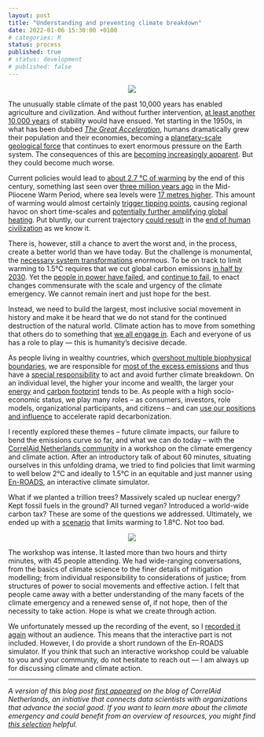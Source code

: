 ```yaml
---
layout: post
title: "Understanding and preventing climate breakdown"
date: 2022-01-06 15:30:00 +0100
# categories: R
status: process
published: true
# status: development
# published: false
---
```


<div style='text-align: center;'>
  <img src="../assets/img/Stripes.png" />
</div>

The unusually stable climate of the past 10,000 years has enabled agriculture and civilization. And without further intervention, [at least another 10,000 years](https://www.science.org/doi/abs/10.1126/science.1076120) of stability would have ensued. Yet starting in the 1950s, in what has been dubbed [*The Great Acceleration*](https://journals.sagepub.com/doi/10.1177/2053019614564785), humans dramatically grew their population and their economies, becoming a [planetary-scale geological force](https://www.goodreads.com/book/show/36004703-the-human-planet) that continues to exert enormous pressure on the Earth system. The consequences of this are [becoming increasingly apparent](https://www.nytimes.com/interactive/2021/12/13/opinion/climate-change-effects-countries.html). But they could become much worse.

Current policies would lead to [about 2.7 °C of warming](https://climateactiontracker.org/publications/glasgows-2030-credibility-gap-net-zeros-lip-service-to-climate-action/) by the end of this century, something last seen over [three million years ago](https://www.pnas.org/content/115/52/13288) in the Mid-Pliocene Warm Period, where sea levels were [17 metres higher](https://www.nature.com/articles/s41586-019-1543-2). This amount of warming would almost certainly [trigger tipping points](https://www.carbonbrief.org/explainer-nine-tipping-points-that-could-be-triggered-by-climate-change), causing regional havoc on short time-scales and [potentially further amplifying global heating](https://www.pnas.org/content/115/33/8252). Put bluntly, our current trajectory [could result](https://theecologist.org/2019/jan/03/its-nonlinearity-stupid) in the [end of human civilization](https://www.goodreads.com/en/book/show/19145016-the-collapse-of-western-civilization) as we know it.

There is, however, still a chance to avert the worst and, in the process, create a better world than we have today. But the challenge is monumental, the [necessary system transformations](https://www.wri.org/research/state-climate-action-2021) enormous. To be on track to limit warming to 1.5°C requires that we cut global carbon emissions [in half by 2030](https://www.science.org/doi/10.1126/science.aah3443). Yet the [people in power have failed](https://www.annualreviews.org/doi/abs/10.1146/annurev-environ-012220-011104), and [continue to fail](https://climateactiontracker.org/countries/), to enact changes commensurate with the scale and urgency of the climate emergency. We cannot remain inert and just hope for the best.

Instead, we need to build the largest, most inclusive social movement in history and make it be heard that we do not stand for the continued destruction of the natural world. Climate action has to move from something that others do to something that [we all engage in](https://twitter.com/climatehuman/status/1315065413500166144). Each and everyone of us has a role to play — this is humanity’s decisive decade.

As people living in wealthy countries, which [overshoot multiple biophysical boundaries](https://www.nature.com/articles/s41893-021-00799-z), we are responsible for [most of the excess emissions](https://www.sciencedirect.com/science/article/pii/S2542519620301960) and thus have a [special responsibility](https://www.carbonbrief.org/in-depth-qa-what-is-climate-justice) to act and avoid further climate breakdown. On an individual level, the higher your income and wealth, the larger your [energy](https://www.nature.com/articles/s41560-020-0579-8) and [carbon footprint](https://www.ecoequity.org/wp-content/uploads/2020/12/GAP-graphic.png) tends to be. As people with a high socio-economic status, we play many roles – as consumers, investors, role models, organizational participants, and citizens – and can [use our positions and influence](https://www.nature.com/articles/s41560-021-00900-y) to accelerate rapid decarbonization.

I recently explored these themes – future climate impacts, our failure to bend the emissions curve so far, and what we can do today – with the [CorrelAid Netherlands community](https://www.meetup.com/DataForGood-CorrelAid-X-Netherlands/) in a workshop on the climate emergency and climate action. After an introductory talk of about 60 minutes, situating ourselves in this unfolding drama, we tried to find policies that limit warming to well below 2°C and ideally to 1.5°C in an equitable and just manner using [En-ROADS](https://en-roads.climateinteractive.org/scenario.html?v=21.12.0), an interactive climate simulator.

What if we planted a trillion trees? Massively scaled up nuclear energy? Kept fossil fuels in the ground? All turned vegan? Introduced a world-wide carbon tax? These are some of the questions we addressed. Ultimately, we ended up with a [scenario](https://en-roads.climateinteractive.org/scenario.html?v=21.12.0&p196=50&p198=50&p200=50&p16=-0.03&p35=2&p39=50&p47=5&p53=50&p57=-10&p209=1&p60=-80&p61=-50&p254=2021&p65=30&p218=5&p208=2&p68=10&p70=50) that limits warming to 1.8°C. Not too bad.

<div style='text-align: center;'>
  <img src="../assets/img/En-ROADS-Scenario.png" />
</div>

The workshop was intense. It lasted more than two hours and thirty minutes, with 45 people attending. We had wide-ranging conversations, from the basics of climate science to the finer details of mitigation modelling; from individual responsibility to considerations of justice; from structures of power to social movements and effective action. I felt that people came away with a better understanding of the many facets of the climate emergency and a renewed sense of, if not hope, then of the necessity to take action. Hope is what we create through action.

We unfortunately messed up the recording of the event, so I [recorded it again](https://twitter.com/fdabl/status/1465313483759796231) without an audience. This means that the interactive part is not included. However, I do provide a short rundown of the En-ROADS simulator. If you think that such an interactive workshop could be valuable to you and your community, do not hesitate to reach out — I am always up for discussing climate and climate action.

---
*A version of this blog post [first appeared](https://correlaid.nl/blog/climate-action/) on the blog of CorrelAid Netherlands, an initiative that connects data scientists with organizations that advance the social good. If you want to learn more about the climate emergency and could benefit from an overview of resources, you might find [this selection](https://fabiandablander.com/menu/climate.html) helpful.*
